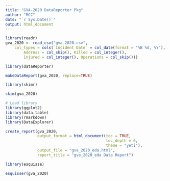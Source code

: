 ```yaml
---
title: "GVA-2020 DataReporter Pkg"
author: "MCC"
date: "`r Sys.Date()`"
output: html_document
---
```


```r
library(readr)
gva_2020 <- read_csv("gva-2020.csv", 
    col_types = cols(`Incident Date` = col_date(format = "%B %d, %Y"), 
        Address = col_skip(), Killed = col_integer(), 
        Injured = col_integer(), Operations = col_skip()))
```



```r
library(dataReporter)

makeDataReport(gva_2020, replace=TRUE)

```

```r
library(skimr)

skim(gva_2020)
```



```r
# Load library
library(ggplot2)
library(data.table)
library(rmarkdown)
library(DataExplorer)

create_report(gva_2020,
              output_format = html_document(toc = TRUE, 
                                            toc_depth = 6, 
                                            theme = "yeti"),
              output_file = "gva_2020_eda.html",
              report_title = "gva_2020_eda Data Report")
```




```r
library(esquisse)

esquisser(gva_2020)
```









